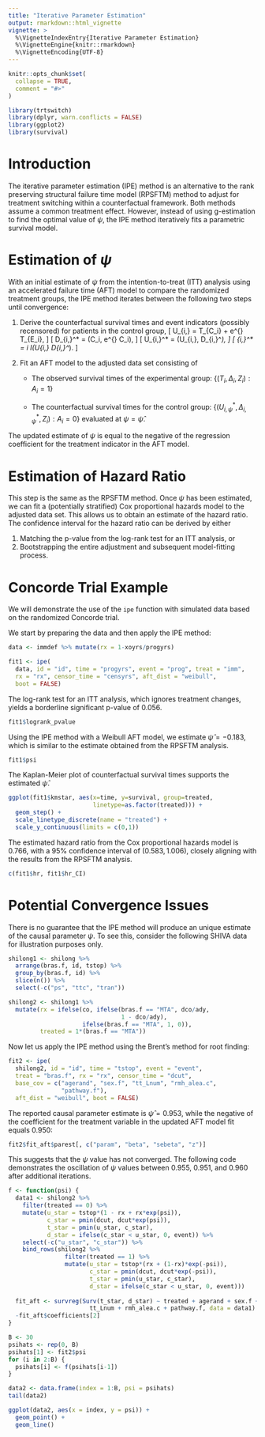 ```yaml
---
title: "Iterative Parameter Estimation"
output: rmarkdown::html_vignette
vignette: >
  %\VignetteIndexEntry{Iterative Parameter Estimation}
  %\VignetteEngine{knitr::rmarkdown}
  %\VignetteEncoding{UTF-8}
---
```


```r
knitr::opts_chunk$set(
  collapse = TRUE,
  comment = "#>"
)
```

```r
library(trtswitch)
library(dplyr, warn.conflicts = FALSE)
library(ggplot2)
library(survival)
```

# Introduction
The iterative parameter estimation (IPE) method is an alternative to the rank preserving structural failure time model (RPSFTM) method to adjust for treatment switching within a counterfactual framework. Both methods assume a common treatment effect. However, instead of using g-estimation to find the optimal value of $\psi$, the IPE method iteratively fits a parametric survival model.

# Estimation of $\psi$

With an initial estimate of $\psi$ from the intention-to-treat (ITT) analysis using an accelerated failure time (AFT) model to compare the randomized treatment groups, the IPE method iterates between the following two steps until convergence: 

1. Derive the counterfactual survival times and event indicators (possibly recensored) for patients in the control group, 
\[
  U_{i,\psi} = T_{C_i} + e^{\psi} T_{E_i},
\]
\[
  D_{i,\psi}^* = \min(C_i, e^{\psi} C_i),
\]
\[
  U_{i,\psi}^* = \min(U_{i,\psi}, D_{i,\psi}^*),
\]
\[
  \Delta_{i,\psi}^* = \Delta_i I(U_{i,\psi} \leq D_{i,\psi}^*).
\]

2. Fit an AFT model to the adjusted data set consisting of 

    - The observed survival times of the experimental group:  $\{(T_i,\Delta_i,Z_i): A_i = 1\}$

    - The counterfactual survival times for the control group:  $\{(U_{i,\psi}^*, \Delta_{i,\psi}^*, Z_i): A_i = 0\}$ evaluated at 
$\psi = \hat{\psi}$.

The updated estimate of $\psi$ is equal to the negative of the regression coefficient for the treatment indicator in the AFT model.

# Estimation of Hazard Ratio

This step is the same as the RPSFTM method. Once $\psi$ has been estimated, we can fit a (potentially stratified) Cox proportional hazards model to the adjusted data set. This allows us to obtain an estimate of the hazard ratio. The confidence interval for the hazard ratio can be derived by either 

1. Matching the p-value from the log-rank test for an ITT analysis, or
2. Bootstrapping the entire adjustment and subsequent model-fitting process. 


# Concorde Trial Example
We will demonstrate the use of the `ipe` function with simulated data based on the randomized Concorde trial. 

We start by preparing the data and then apply the IPE method:
```r
data <- immdef %>% mutate(rx = 1-xoyrs/progyrs)

fit1 <- ipe(
  data, id = "id", time = "progyrs", event = "prog", treat = "imm", 
  rx = "rx", censor_time = "censyrs", aft_dist = "weibull",
  boot = FALSE)
```

The log-rank test for an ITT analysis, which ignores treatment changes, yields a borderline significant p-value of $0.056$.
```r
fit1$logrank_pvalue
```

Using the IPE method with a Weibull AFT model, we estimate $\hat{\psi} = -0.183$, which is similar to the estimate obtained from the RPSFTM analysis.   
```r
fit1$psi
```

The Kaplan-Meier plot of counterfactual survival times supports the estimated $\hat{\psi}$.
```r
ggplot(fit1$kmstar, aes(x=time, y=survival, group=treated,
                        linetype=as.factor(treated))) + 
  geom_step() + 
  scale_linetype_discrete(name = "treated") + 
  scale_y_continuous(limits = c(0,1))
```

The estimated hazard ratio from the Cox proportional hazards model is $0.766$, with a 95\% confidence interval of $(0.583, 1.006)$, closely aligning with the results from the RPSFTM analysis.
```r
c(fit1$hr, fit1$hr_CI)
```

# Potential Convergence Issues
There is no guarantee that the IPE method will produce an unique estimate of the causal parameter $\psi$. To see this, consider the following SHIVA data for illustration purposes only. 
```r
shilong1 <- shilong %>%
  arrange(bras.f, id, tstop) %>%
  group_by(bras.f, id) %>%
  slice(n()) %>%
  select(-c("ps", "ttc", "tran"))

shilong2 <- shilong1 %>%
  mutate(rx = ifelse(co, ifelse(bras.f == "MTA", dco/ady, 
                                1 - dco/ady),
                     ifelse(bras.f == "MTA", 1, 0)),
         treated = 1*(bras.f == "MTA"))
```

Now let us apply the IPE method using the Brent's method for root finding:
```r
fit2 <- ipe(
  shilong2, id = "id", time = "tstop", event = "event",
  treat = "bras.f", rx = "rx", censor_time = "dcut",
  base_cov = c("agerand", "sex.f", "tt_Lnum", "rmh_alea.c",
               "pathway.f"),
  aft_dist = "weibull", boot = FALSE)
```

The reported causal parameter estimate is $\hat{\psi} = 0.953$, while the negative of the coefficient for the treatment variable in the updated AFT model fit equals $0.950$: 
```r
fit2$fit_aft$parest[, c("param", "beta", "sebeta", "z")]
```

This suggests that the $\psi$ value has not converged. The following code demonstrates the oscillation of $\psi$ values between 0.955, 0.951, and 0.960 after additional iterations.
```r

f <- function(psi) {
  data1 <- shilong2 %>%
    filter(treated == 0) %>%
    mutate(u_star = tstop*(1 - rx + rx*exp(psi)),
           c_star = pmin(dcut, dcut*exp(psi)),
           t_star = pmin(u_star, c_star),
           d_star = ifelse(c_star < u_star, 0, event)) %>%
    select(-c("u_star", "c_star")) %>%
    bind_rows(shilong2 %>%
                filter(treated == 1) %>%
                mutate(u_star = tstop*(rx + (1-rx)*exp(-psi)),
                       c_star = pmin(dcut, dcut*exp(-psi)),
                       t_star = pmin(u_star, c_star),
                       d_star = ifelse(c_star < u_star, 0, event)))
  
  fit_aft <- survreg(Surv(t_star, d_star) ~ treated + agerand + sex.f +  
                       tt_Lnum + rmh_alea.c + pathway.f, data = data1)  
  -fit_aft$coefficients[2]
}

B <- 30
psihats <- rep(0, B)
psihats[1] <- fit2$psi
for (i in 2:B) {
  psihats[i] <- f(psihats[i-1])
}

data2 <- data.frame(index = 1:B, psi = psihats)
tail(data2)
```

```r
ggplot(data2, aes(x = index, y = psi)) + 
  geom_point() + 
  geom_line()
```



